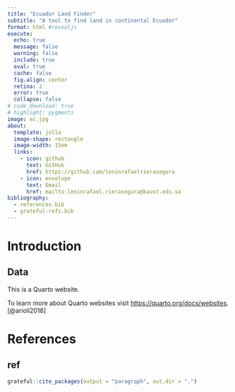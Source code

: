 ```yaml
---
title: "Ecuador Land Finder"
subtitle: "A tool to find land in continental Ecuador"
format: html #revealjs
execute:
  echo: true
  message: false
  warning: false
  include: true
  eval: true
  cache: false
  fig.align: center
  retina: 2
  error: true
  collapse: false
# code_download: true
# highlight: pygments
image: ec.jpg
about:
  template: jolla
  image-shape: rectangle
  image-width: 15em
  links:
    - icon: github
      text: GitHub
      href: https://github.com/leninrafaelrierasegura
    - icon: envelope
      text: Email
      href: mailto:leninrafael.rierasegura@kaust.edu.sa
bibliography: 
  - references.bib
  - grateful-refs.bib
---
```


# Introduction {.smaller}

## Data

This is a Quarto website.

To learn more about Quarto websites visit <https://quarto.org/docs/websites>. [@arioli2018]



# References {.smaller}

## ref {.smaller}

```r
grateful::cite_packages(output = "paragraph", out.dir = ".")
```
